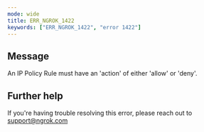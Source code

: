 ```yaml
---
mode: wide
title: ERR_NGROK_1422
keywords: ["ERR_NGROK_1422", "error 1422"]
---
```


## Message

An IP Policy Rule must have an 'action' of either 'allow' or 'deny'.

## Further help

If you're having trouble resolving this error, please reach out to [support@ngrok.com](mailto:support@ngrok.com?subject=Help%20with%20ERR_NGROK_1422)
